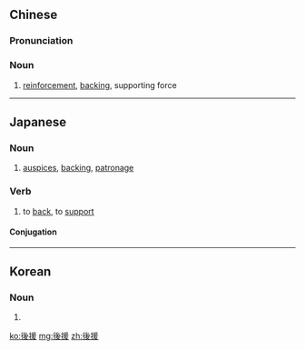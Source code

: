 {{also|后援}}
==Chinese==
{{zh-forms|s=后援}}

===Pronunciation===
{{zh-pron
|m=hòuyuán
|c=hau6 wun4
|mn=hō͘-oān
|cat=n
}}

===Noun===
{{zh-noun}}

# [[reinforcement]], [[backing]], supporting force

----

==Japanese==
{{ja-kanjitab|こう|えん|yomi=o}}

===Noun===
{{ja-noun|こうえん}}

# [[auspices]], [[backing]], [[patronage]]

===Verb===
{{ja-verb-suru|こうえん}}

# to [[back]], to [[support]]

====Conjugation====
{{ja-suru|こうえん}}

----

==Korean==
{{ko-hanjatab}}

===Noun===
{{ko-noun|hj|hangeul=후원}}

# {{hanja form of|후원}}

[[ko:後援]]
[[mg:後援]]
[[zh:後援]]